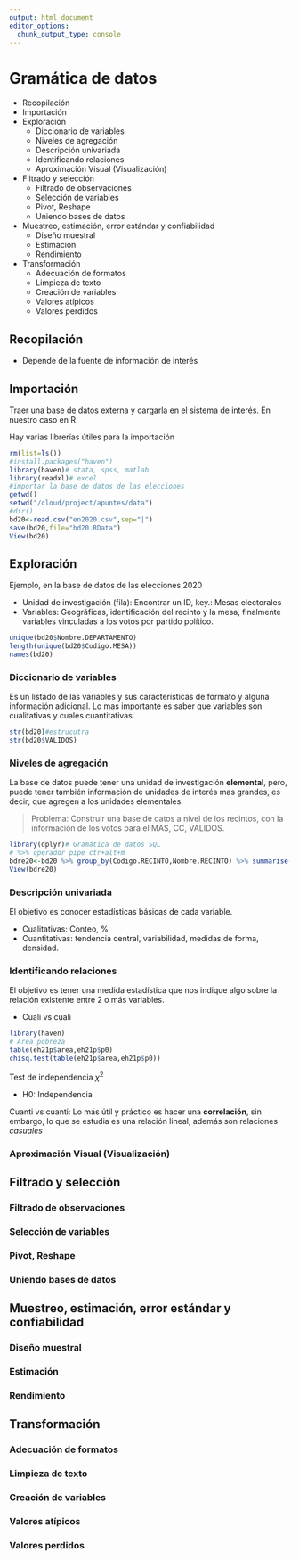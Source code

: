 ```yaml
---
output: html_document
editor_options: 
  chunk_output_type: console
---
```

# Gramática de datos

  - Recopilación
  - Importación
  - Exploración
    * Diccionario de variables
    * Niveles de agregación
    * Descripción univariada 
    * Identificando relaciones
    * Aproximación Visual (Visualización)
  - Filtrado y selección
    * Filtrado de observaciones
    * Selección de variables
    * Pivot, Reshape
    * Uniendo bases de datos
  - Muestreo, estimación, error estándar y confiabilidad
    * Diseño muestral
    * Estimación
    * Rendimiento
  - Transformación
    * Adecuación de formatos
    * Limpieza de texto
    * Creación de variables
    * Valores atípicos
    * Valores perdidos
    
## Recopilación

  + Depende de la fuente de información de interés

## Importación

Traer una base de datos externa y cargarla en el sistema de interés. En nuestro caso en R.

Hay varias librerías útiles para la importación

```r
rm(list=ls())
#install.packages("haven")
library(haven)# stata, spss, matlab, 
library(readxl)# excel 
#importar la base de datos de las elecciones
getwd()
setwd("/cloud/project/apuntes/data")
#dir()
bd20<-read.csv("en2020.csv",sep="|")
save(bd20,file="bd20.RData")
View(bd20)
```

## Exploración

Ejemplo, en la base de datos de las elecciones 2020

  + Unidad de investigación (fila): Encontrar un ID, key.: Mesas electorales
  + Variables: Geográficas, identificación del recinto y la mesa, finalmente variables vinculadas a los votos por partido político.

```r
unique(bd20$Nombre.DEPARTAMENTO)
length(unique(bd20$Codigo.MESA))
names(bd20)
```

### Diccionario de variables

Es un listado de las variables y sus características de formato y alguna información adicional. Lo mas importante es saber que variables son cualitativas y cuales cuantitativas.

```r
str(bd20)#estrucutra 
str(bd20$VALIDOS)
```

### Niveles de agregación

La base de datos puede tener una unidad de investigación **elemental**, pero, puede tener también información de unidades de interés mas grandes, es decir; que agregen a los unidades elementales.

> Problema: Construir una base de datos a nivel de los recintos, con la información de los votos para el MAS, CC, VALIDOS.

```r
library(dplyr)# Gramática de datos SQL
# %>% operador pipe ctr+alt+m
bdre20<-bd20 %>% group_by(Codigo.RECINTO,Nombre.RECINTO) %>% summarise(sum(CC),sum(MAS.IPSP),sum(VALIDOS))
View(bdre20)
```

### Descripción univariada 

El objetivo es conocer estadísticas básicas de cada variable.

  + Cualitativas: Conteo, %
  + Cuantitativas: tendencia central, variabilidad, medidas de forma, densidad. 

### Identificando relaciones

El objetivo es tener una medida estadística que nos indique algo sobre la relación existente entre 2 o más variables.

  - Cuali vs cuali

```r
library(haven)
# Área pobreza
table(eh21p$area,eh21p$p0)
chisq.test(table(eh21p$area,eh21p$p0))
```

Test de independencia $\chi^2$

  - H0: Independencia

Cuanti vs cuanti: Lo más útil y práctico es hacer una **correlación**, sin embargo, lo que se estudia es una relación lineal, además son relaciones *casuales*

### Aproximación Visual (Visualización)


## Filtrado y selección
### Filtrado de observaciones
### Selección de variables
### Pivot, Reshape
### Uniendo bases de datos
## Muestreo, estimación, error estándar y confiabilidad
### Diseño muestral
### Estimación
### Rendimiento
## Transformación
### Adecuación de formatos
### Limpieza de texto
### Creación de variables
### Valores atípicos
### Valores perdidos